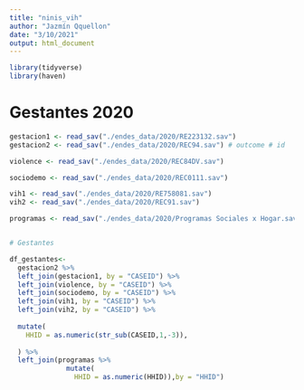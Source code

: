 ```yaml
---
title: "ninis_vih"
author: "Jazmín Qquellon"
date: "3/10/2021"
output: html_document
---
```


```r

library(tidyverse)
library(haven)

```
# Gestantes 2020

```r
gestacion1 <- read_sav("./endes_data/2020/RE223132.sav")
gestacion2 <- read_sav("./endes_data/2020/REC94.sav") # outcome # id

violence <- read_sav("./endes_data/2020/REC84DV.sav")

sociodemo <- read_sav("./endes_data/2020/REC0111.sav")

vih1 <- read_sav("./endes_data/2020/RE758081.sav")
vih2 <- read_sav("./endes_data/2020/REC91.sav")

programas <- read_sav("./endes_data/2020/Programas Sociales x Hogar.sav") ## id


# Gestantes

df_gestantes<-
  gestacion2 %>% 
  left_join(gestacion1, by = "CASEID") %>% 
  left_join(violence, by = "CASEID") %>% 
  left_join(sociodemo, by = "CASEID") %>%
  left_join(vih1, by = "CASEID") %>% 
  left_join(vih2, by = "CASEID") %>%
  
  mutate(
    HHID = as.numeric(str_sub(CASEID,1,-3)),
    
  ) %>% 
  left_join(programas %>% 
              mutate(
                HHID = as.numeric(HHID)),by = "HHID")


```


